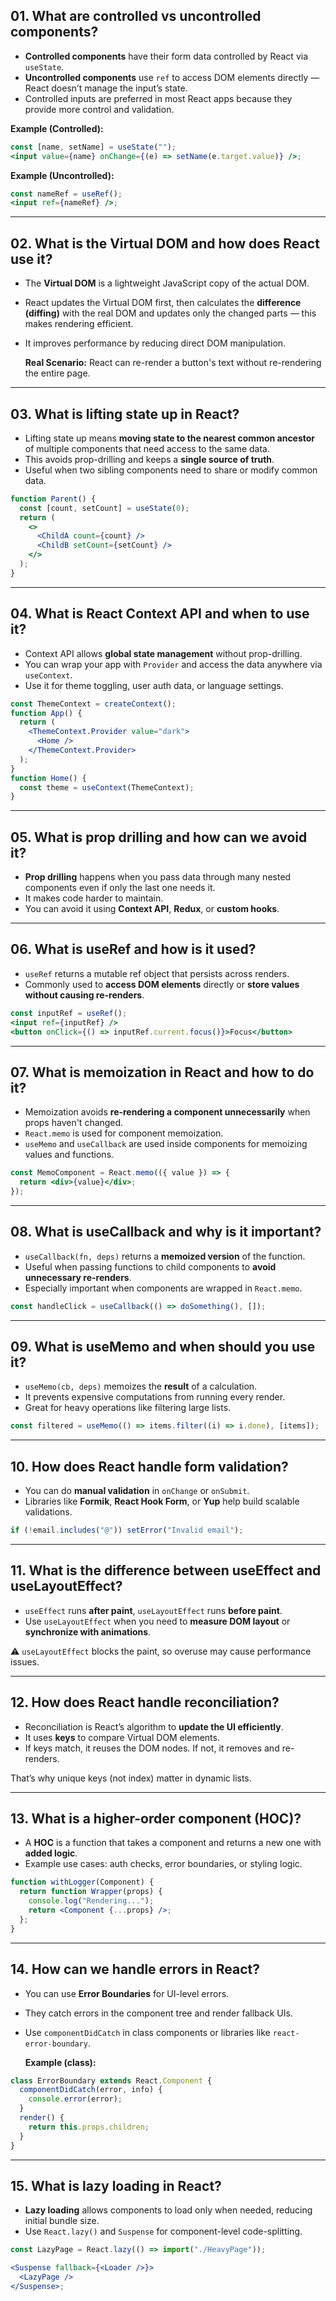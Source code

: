 ## **01. What are controlled vs uncontrolled components?**

- **Controlled components** have their form data controlled by React via `useState`.
- **Uncontrolled components** use `ref` to access DOM elements directly — React doesn’t manage the input’s state.
- Controlled inputs are preferred in most React apps because they provide more control and validation.

**Example (Controlled):**

```jsx
const [name, setName] = useState("");
<input value={name} onChange={(e) => setName(e.target.value)} />;
```

**Example (Uncontrolled):**

```jsx
const nameRef = useRef();
<input ref={nameRef} />;
```

---

## **02. What is the Virtual DOM and how does React use it?**

- The **Virtual DOM** is a lightweight JavaScript copy of the actual DOM.
- React updates the Virtual DOM first, then calculates the **difference (diffing)** with the real DOM and updates only the changed parts — this makes rendering efficient.
- It improves performance by reducing direct DOM manipulation.

  **Real Scenario:** React can re-render a button's text without re-rendering the entire page.

---

## **03. What is lifting state up in React?**

- Lifting state up means **moving state to the nearest common ancestor** of multiple components that need access to the same data.
- This avoids prop-drilling and keeps a **single source of truth**.
- Useful when two sibling components need to share or modify common data.

```jsx
function Parent() {
  const [count, setCount] = useState(0);
  return (
    <>
      <ChildA count={count} />
      <ChildB setCount={setCount} />
    </>
  );
}
```

---

## **04. What is React Context API and when to use it?**

- Context API allows **global state management** without prop-drilling.
- You can wrap your app with `Provider` and access the data anywhere via `useContext`.
- Use it for theme toggling, user auth data, or language settings.

```jsx
const ThemeContext = createContext();
function App() {
  return (
    <ThemeContext.Provider value="dark">
      <Home />
    </ThemeContext.Provider>
  );
}
function Home() {
  const theme = useContext(ThemeContext);
}
```

---

## **05. What is prop drilling and how can we avoid it?**

- **Prop drilling** happens when you pass data through many nested components even if only the last one needs it.
- It makes code harder to maintain.
- You can avoid it using **Context API**, **Redux**, or **custom hooks**.

---

## **06. What is useRef and how is it used?**

- `useRef` returns a mutable ref object that persists across renders.
- Commonly used to **access DOM elements** directly or **store values without causing re-renders**.

```jsx
const inputRef = useRef();
<input ref={inputRef} />
<button onClick={() => inputRef.current.focus()}>Focus</button>
```

---

## **07. What is memoization in React and how to do it?**

- Memoization avoids **re-rendering a component unnecessarily** when props haven't changed.
- `React.memo` is used for component memoization.
- `useMemo` and `useCallback` are used inside components for memoizing values and functions.

```jsx
const MemoComponent = React.memo(({ value }) => {
  return <div>{value}</div>;
});
```

---

## **08. What is useCallback and why is it important?**

- `useCallback(fn, deps)` returns a **memoized version** of the function.
- Useful when passing functions to child components to **avoid unnecessary re-renders**.
- Especially important when components are wrapped in `React.memo`.

```jsx
const handleClick = useCallback(() => doSomething(), []);
```

---

## **09. What is useMemo and when should you use it?**

- `useMemo(cb, deps)` memoizes the **result** of a calculation.
- It prevents expensive computations from running every render.
- Great for heavy operations like filtering large lists.

```jsx
const filtered = useMemo(() => items.filter((i) => i.done), [items]);
```

---

## **10. How does React handle form validation?**

- You can do **manual validation** in `onChange` or `onSubmit`.
- Libraries like **Formik**, **React Hook Form**, or **Yup** help build scalable validations.

```jsx
if (!email.includes("@")) setError("Invalid email");
```

---

## **11. What is the difference between useEffect and useLayoutEffect?**

- `useEffect` runs **after paint**, `useLayoutEffect` runs **before paint**.
- Use `useLayoutEffect` when you need to **measure DOM layout** or **synchronize with animations**.

⚠️ `useLayoutEffect` blocks the paint, so overuse may cause performance issues.

---

## **12. How does React handle reconciliation?**

- Reconciliation is React’s algorithm to **update the UI efficiently**.
- It uses **keys** to compare Virtual DOM elements.
- If keys match, it reuses the DOM nodes. If not, it removes and re-renders.

That’s why unique keys (not index) matter in dynamic lists.

---

## **13. What is a higher-order component (HOC)?**

- A **HOC** is a function that takes a component and returns a new one with **added logic**.
- Example use cases: auth checks, error boundaries, or styling logic.

```jsx
function withLogger(Component) {
  return function Wrapper(props) {
    console.log("Rendering...");
    return <Component {...props} />;
  };
}
```

---

## **14. How can we handle errors in React?**

- You can use **Error Boundaries** for UI-level errors.
- They catch errors in the component tree and render fallback UIs.
- Use `componentDidCatch` in class components or libraries like `react-error-boundary`.

  **Example (class):**

```jsx
class ErrorBoundary extends React.Component {
  componentDidCatch(error, info) {
    console.error(error);
  }
  render() {
    return this.props.children;
  }
}
```

---

## **15. What is lazy loading in React?**

- **Lazy loading** allows components to load only when needed, reducing initial bundle size.
- Use `React.lazy()` and `Suspense` for component-level code-splitting.

```jsx
const LazyPage = React.lazy(() => import("./HeavyPage"));

<Suspense fallback={<Loader />}>
  <LazyPage />
</Suspense>;
```
